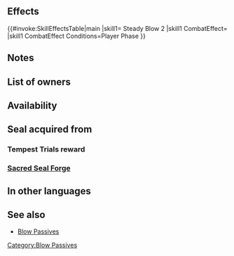 {{Passive
|type=A
|exclusive=0
|1name=Steady Blow 1
|1tagid=SID_飛燕金剛の一撃1
|1promotionRarity=5
|1promotionTier=1
|1effect=If unit initiates combat, grants Spd/Def+2 during combat.
|1cost=120
|1required=Armored Blow 1;Darting Blow 1
|2name=Steady Blow 2
|2tagid=SID_飛燕金剛の一撃2
|2effect=If unit initiates combat, grants Spd/Def+4 during combat.
|2cost=240
|canUseWeapon={{WeaponList|exclude=Staff}}
|canUseMove={{MoveList|all}}
|properties=random_all
}}
==Effects==
{{#invoke:SkillEffectsTable|main
|skill1={{Si|Steady Blow 2}} Steady Blow 2
|skill1 CombatEffect={{SkillEffectText|Temporary buffs|Spd/Def|4}}
|skill1 CombatEffect Conditions=Player Phase
}}
==Notes==
{{IfUnitInitiates}}
{{Temporary buffs}}
==List of owners==
{{Skill Hero List}}
==Availability==
{{PassiveFocusList}}
{{PassiveDistributionList}}
{{PassiveCombatManualList}}
==Seal acquired from==
===Tempest Trials reward===
{{Tempest Trials seal reward}}
===[[Sacred Seal Forge]]===
{{SealCosts
|seals=Steady Blow 1;Steady Blow 2
|badgeColor=Verdant
|costs1=20;100;20
|costs2=400;1000;100
}}
==In other languages==
{{OtherLanguages
|japanese=飛燕金剛の一撃
|german=Fester Hieb
|spanishEU=Golpe firme
|spanishLA=Golpe firme
|french=Coup stable
|italian=Colpo deciso
|chineseTW=飛燕金剛擊
|portuguese=Golpe firme
}}
==See also==
{{See also skills|cond=Description LIKE '%if unit initiates combat, grants Spd/Def+%' AND Exclusive='1'}}
* [[Blow Passives]]
{{Seals Navbox}}
{{Passives Navbox|A}}
[[Category:Blow Passives]]